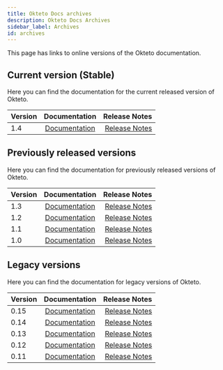 ```yaml
---
title: Okteto Docs archives
description: Okteto Docs Archives
sidebar_label: Archives
id: archives
---
```


This page has links to online versions of the Okteto documentation.

## Current version (Stable)
Here you can find the documentation for the current released version of Okteto.

| Version    | Documentation        |Release Notes       |
|:---------|:------:|------:|
| 1.4      | [Documentation](/docs/1.4/welcome/overview/)       |  [Release Notes](/docs/1.4/self-hosted/install/releases/)



## Previously released versions

Here you can find the documentation for previously released versions of Okteto.

| Version    | Documentation        |Release Notes       |
|:---------|:------:|------:|
| 1.3      | [Documentation](/docs/1.3/welcome/overview/)       |  [Release Notes](/docs/1.3/self-hosted/install/releases/)
| 1.2      | [Documentation](/docs/1.2/welcome/overview/)       |  [Release Notes](/docs/1.2/self-hosted/install/releases/)
| 1.1      | [Documentation](/docs/1.1/welcome/overview/)       |  [Release Notes](/docs/1.1/self-hosted/install/releases/)
| 1.0      | [Documentation](/docs/1.0/welcome/overview/)       |  [Release Notes](/docs/1.0/self-hosted/install/releases/)

## Legacy versions

Here you can find the documentation for legacy versions of Okteto.

| Version    | Documentation        |Release Notes       |
|:---------|:------:|------:|
| 0.15      | [Documentation](/docs/0.15/welcome/overview/)       |  [Release Notes](/docs/0.15/enterprise/install/releases/)
| 0.14      | [Documentation](/docs/0.14/welcome/overview/)       |  [Release Notes](/docs/0.14/enterprise/install/releases/)
| 0.13      | [Documentation](/docs/0.13/welcome/overview/)       |  [Release Notes](/docs/0.13/enterprise/install/releases/)
| 0.12      | [Documentation](/docs/0.12/welcome/overview/)       |  [Release Notes](/docs/0.12/enterprise/install/releases/)
| 0.11      | [Documentation](/docs/0.11/welcome/overview/)       |  [Release Notes](/docs/0.11/enterprise/install/releases/)